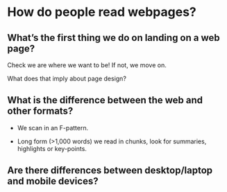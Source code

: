 # How do people read webpages?

## What's the first thing we do on landing on a web page?

Check we are where we want to be! If not, we move on.

What does that imply about page design?

## What is the difference between the web and other formats?

-   We scan in an F-pattern.

-   Long form (\>1,000 words) we read in chunks, look for summaries, highlights or key-points.

## Are there differences between desktop/laptop and mobile devices?